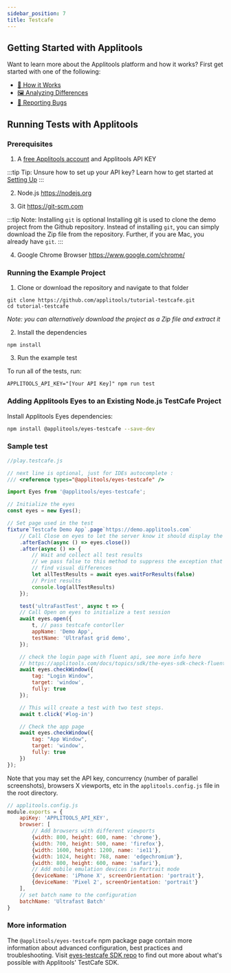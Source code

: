```yaml
---
sidebar_position: 7
title: Testcafe
---
```


## Getting Started with Applitools

Want to learn more about the Applitools platform and how it works? First get started with one of the following:

* [🤖 How it Works](/overview/how-it-works.html)
* [🖼 Analyzing Differences](/overview/analyzing-differences.html)
* [🐞 Reporting Bugs](/getting-started/reporting-bugs-from-applitools.html)

## Running Tests with Applitools

### Prerequisites

1. A [free Applitools account](https://applitools.com/users/register) and Applitools API KEY

  :::tip Tip: Unsure how to set up your API key?
  Learn how to get started at [Setting Up](/getting-started/setting-up-your-environment.html)
  :::

2. Node.js <https://nodejs.org>

3. Git <https://git-scm.com>

  :::tip Note: Installing `git` is optional
  Installing git is used to clone the demo project from the Github repository. Instead of installing `git`, you can simply download the Zip file from the repository. Further, if you are Mac, you already have `git`.
  :::

4. Google Chrome Browser <https://www.google.com/chrome/>



### Running the Example Project

1. Clone or download the repository and navigate to that folder
```
git clone https://github.com/applitools/tutorial-testcafe.git
cd tutorial-testcafe
```
*Note: you can alternatively download the project as a Zip file and extract it*

2. Install the dependencies
```
npm install
```

3. Run the example test

To run all of the tests, run:

```
APPLITOOLS_API_KEY="[Your API Key]" npm run test
```

### Adding Applitools Eyes to an Existing Node.js TestCafe Project

Install Applitools Eyes dependencies:

```sh
npm install @applitools/eyes-testcafe --save-dev
```

### Sample test

```js
//play.testcafe.js

// next line is optional, just for IDEs autocomplete :
/// <reference types="@applitools/eyes-testcafe" />

import Eyes from '@applitools/eyes-testcafe';

// Initialize the eyes
const eyes = new Eyes();

// Set page used in the test
fixture`Testcafe Demo App`.page`https://demo.applitools.com`
    // Call Close on eyes to let the server know it should display the results
    .afterEach(async () => eyes.close())
    .after(async () => {
        // Wait and collect all test results
        // we pass false to this method to suppress the exception that is thrown if we
        // find visual differences
        let allTestResults = await eyes.waitForResults(false)
        // Print results
        console.log(allTestResults)
    });

    test('ultraFastTest', async t => {
    // Call Open on eyes to initialize a test session
    await eyes.open({
        t, // pass testcafe contorller
        appName: 'Demo App',
        testName: 'Ultrafast grid demo',
    });

    // check the login page with fluent api, see more info here
    // https://applitools.com/docs/topics/sdk/the-eyes-sdk-check-fluent-api.html
    await eyes.checkWindow({
        tag: "Login Window",
        target: 'window',
        fully: true
    });

    // This will create a test with two test steps.
    await t.click('#log-in')

    // Check the app page
    await eyes.checkWindow({
        tag: "App Window",
        target: 'window',
        fully: true
    })
});
```

Note that you may set the API key, concurrency (number of parallel screenshots), browsers X viewports, etc in
the `applitools.config.js` file in the root directory.

```js
// applitools.config.js
module.exports = {
    apiKey: 'APPLITOOLS_API_KEY',
    browser: [
        // Add browsers with different viewports
        {width: 800, height: 600, name: 'chrome'},
        {width: 700, height: 500, name: 'firefox'},
        {width: 1600, height: 1200, name: 'ie11'},
        {width: 1024, height: 768, name: 'edgechromium'},
        {width: 800, height: 600, name: 'safari'},
        // Add mobile emulation devices in Portrait mode
        {deviceName: 'iPhone X', screenOrientation: 'portrait'},
        {deviceName: 'Pixel 2', screenOrientation: 'portrait'}
    ],
    // set batch name to the configuration
    batchName: 'Ultrafast Batch'
}
```

### More information

The `@applitools/eyes-testcafe` npm package page contain more information about advanced configuration, best practices and troubleshooting. Visit [eyes-testcafe SDK repo](https://www.npmjs.com/package/@applitools/eyes-testcafe) to find out more about what's possible with Applitools' TestCafe SDK.


<PartialOutro/>